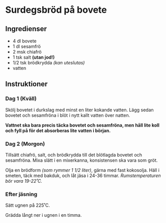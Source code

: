# Surdegsbröd på bovete

## Ingredienser

- 4 dl bovete
- 1 dl sesamfrö
- 2 msk chiafrö
- 1 tsk salt **(utan jod!)**
- 1/2 tsk brödkrydda _(kan uteslutas)_
- vatten

## Instruktioner

### Dag 1 (Kväll)

Skölj bovetet i durkslag med minst en liter kokande vatten. Lägg sedan
bovetet och sesamfröna i blöt i nytt kallt vatten över natten.

**Vattnet ska bara precis täcka bovetet och sesamfröna, men håll lite koll och fyll på
för det absorberas lite vatten i början.**

### Dag 2 (Morgon)

Tillsätt chiafrö, salt, och brödkrydda till det blötlagda bovetet och sesamfröna.
Mixa slätt i en mixerkanna, konsistensen ska vara som gröt.

Olja en brödform _(som rymmer 1 1/2 liter)_, gärna med fast kokosolja.
Häll i smeten, täck med bakduk, och låt jäsa i 24-36 timmar. _Rumstemperaturen bör vara 19-22˚C._

### Efter jäsning

Sätt ugnen på 225˚C.

Grädda långt ner i ugnen i en timma.
